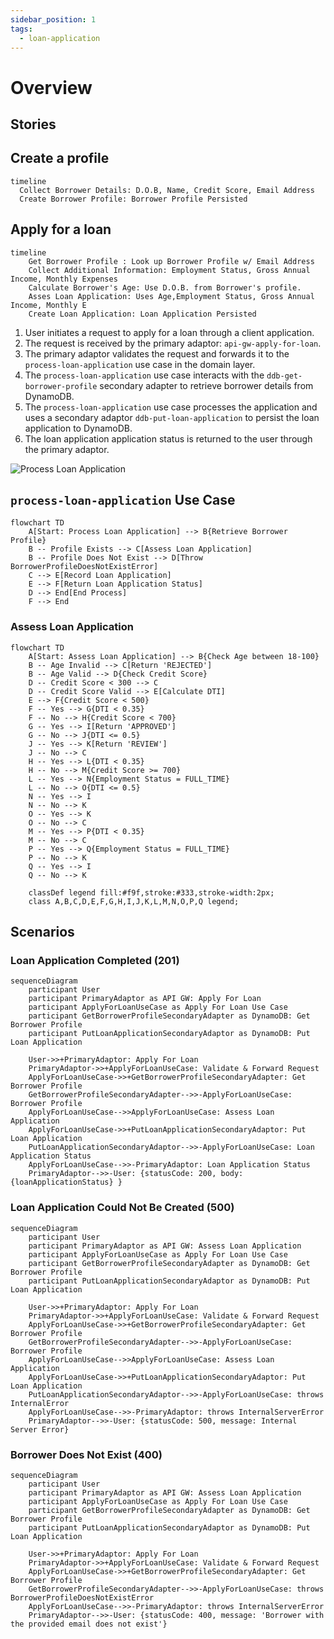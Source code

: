 ```yaml
---
sidebar_position: 1
tags:
  - loan-application
---
```


# Overview

## Stories

## Create a profile

```mermaid
timeline
  Collect Borrower Details: D.O.B, Name, Credit Score, Email Address
  Create Borrower Profile: Borrower Profile Persisted
```

## Apply for a loan

```mermaid
timeline
    Get Borrower Profile : Look up Borrower Profile w/ Email Address
    Collect Additional Information: Employment Status, Gross Annual Income, Monthly Expenses   
    Calculate Borrower's Age: Use D.O.B. from Borrower's profile.
    Asses Loan Application: Uses Age,Employment Status, Gross Annual Income, Monthly E
    Create Loan Application: Loan Application Persisted
```

1. User initiates a request to apply for a loan through a client application.
2. The request is received by the primary adaptor: `api-gw-apply-for-loan`.
3. The primary adaptor validates the request and forwards it to the `process-loan-application` use case in the domain layer.
4. The `process-loan-application` use case interacts with the `ddb-get-borrower-profile` secondary adapter to retrieve borrower details from DynamoDB.
5. The `process-loan-application` use case processes the application and uses a secondary adaptor `ddb-put-loan-application` to persist the loan application to DynamoDB.
6. The loan application application status is returned to the user through the primary adaptor.

![Process Loan Application](/img/loan-application/process-loan-application.svg)

## `process-loan-application` Use Case

```mermaid
flowchart TD
    A[Start: Process Loan Application] --> B{Retrieve Borrower Profile}
    B -- Profile Exists --> C[Assess Loan Application]
    B -- Profile Does Not Exist --> D[Throw BorrowerProfileDoesNotExistError]
    C --> E[Record Loan Application]
    E --> F[Return Loan Application Status]
    D --> End[End Process]
    F --> End
```

### Assess Loan Application

```mermaid
flowchart TD
    A[Start: Assess Loan Application] --> B{Check Age between 18-100}
    B -- Age Invalid --> C[Return 'REJECTED']
    B -- Age Valid --> D{Check Credit Score}
    D -- Credit Score < 300 --> C
    D -- Credit Score Valid --> E[Calculate DTI]
    E --> F{Credit Score < 500}
    F -- Yes --> G{DTI < 0.35}
    F -- No --> H{Credit Score < 700}
    G -- Yes --> I[Return 'APPROVED']
    G -- No --> J{DTI <= 0.5}
    J -- Yes --> K[Return 'REVIEW']
    J -- No --> C
    H -- Yes --> L{DTI < 0.35}
    H -- No --> M{Credit Score >= 700}
    L -- Yes --> N{Employment Status = FULL_TIME}
    L -- No --> O{DTI <= 0.5}
    N -- Yes --> I
    N -- No --> K
    O -- Yes --> K
    O -- No --> C
    M -- Yes --> P{DTI < 0.35}
    M -- No --> C
    P -- Yes --> Q{Employment Status = FULL_TIME}
    P -- No --> K
    Q -- Yes --> I
    Q -- No --> K

    classDef legend fill:#f9f,stroke:#333,stroke-width:2px;
    class A,B,C,D,E,F,G,H,I,J,K,L,M,N,O,P,Q legend;
```

## Scenarios

### Loan Application Completed (201)

```mermaid
sequenceDiagram
    participant User
    participant PrimaryAdaptor as API GW: Apply For Loan
    participant ApplyForLoanUseCase as Apply For Loan Use Case
    participant GetBorrowerProfileSecondaryAdapter as DynamoDB: Get Borrower Profile
    participant PutLoanApplicationSecondaryAdaptor as DynamoDB: Put Loan Application
    
    User->>+PrimaryAdaptor: Apply For Loan
    PrimaryAdaptor->>+ApplyForLoanUseCase: Validate & Forward Request
    ApplyForLoanUseCase->>+GetBorrowerProfileSecondaryAdapter: Get Borrower Profile 
    GetBorrowerProfileSecondaryAdapter-->>-ApplyForLoanUseCase: Borrower Profile
    ApplyForLoanUseCase-->>ApplyForLoanUseCase: Assess Loan Application 
    ApplyForLoanUseCase->>+PutLoanApplicationSecondaryAdaptor: Put Loan Application 
    PutLoanApplicationSecondaryAdaptor-->>-ApplyForLoanUseCase: Loan Application Status
    ApplyForLoanUseCase-->>-PrimaryAdaptor: Loan Application Status 
    PrimaryAdaptor-->>-User: {statusCode: 200, body: {loanApplicationStatus} }
```

### Loan Application Could Not Be Created (500)

```mermaid
sequenceDiagram
    participant User
    participant PrimaryAdaptor as API GW: Assess Loan Application 
    participant ApplyForLoanUseCase as Apply For Loan Use Case
    participant GetBorrowerProfileSecondaryAdapter as DynamoDB: Get Borrower Profile
    participant PutLoanApplicationSecondaryAdaptor as DynamoDB: Put Loan Application
    
    User->>+PrimaryAdaptor: Apply For Loan
    PrimaryAdaptor->>+ApplyForLoanUseCase: Validate & Forward Request
    ApplyForLoanUseCase->>+GetBorrowerProfileSecondaryAdapter: Get Borrower Profile 
    GetBorrowerProfileSecondaryAdapter-->>-ApplyForLoanUseCase: Borrower Profile
    ApplyForLoanUseCase-->>ApplyForLoanUseCase: Assess Loan Application 
    ApplyForLoanUseCase->>+PutLoanApplicationSecondaryAdaptor: Put Loan Application 
    PutLoanApplicationSecondaryAdaptor-->>-ApplyForLoanUseCase: throws InternalError
    ApplyForLoanUseCase-->>-PrimaryAdaptor: throws InternalServerError
    PrimaryAdaptor-->>-User: {statusCode: 500, message: Internal Server Error}
```

### Borrower Does Not Exist (400)

```mermaid
sequenceDiagram
    participant User
    participant PrimaryAdaptor as API GW: Assess Loan Application 
    participant ApplyForLoanUseCase as Apply For Loan Use Case
    participant GetBorrowerProfileSecondaryAdapter as DynamoDB: Get Borrower Profile
    participant PutLoanApplicationSecondaryAdaptor as DynamoDB: Put Loan Application
    
    User->>+PrimaryAdaptor: Apply For Loan
    PrimaryAdaptor->>+ApplyForLoanUseCase: Validate & Forward Request
    ApplyForLoanUseCase->>+GetBorrowerProfileSecondaryAdapter: Get Borrower Profile 
    GetBorrowerProfileSecondaryAdapter-->>-ApplyForLoanUseCase: throws BorrowerProfileDoesNotExistError
    ApplyForLoanUseCase-->>-PrimaryAdaptor: throws InternalServerError
    PrimaryAdaptor-->>-User: {statusCode: 400, message: 'Borrower with the provided email does not exist'}
```